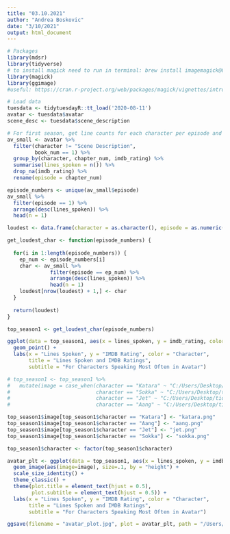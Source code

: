 ```yaml
---
title: "03.10.2021"
author: "Andrea Boskovic"
date: "3/10/2021"
output: html_document
---
```


```r
# Packages
library(mdsr)
library(tidyverse)
# to install magick need to run in terminal: brew install imagemagick@6
library(magick)
library(ggimage)
#useful: https://cran.r-project.org/web/packages/magick/vignettes/intro.html#Base_R_rasters
```

```r
# Load data
tuesdata <- tidytuesdayR::tt_load('2020-08-11')
avatar <- tuesdata$avatar
scene_desc <- tuesdata$scene_description
```

```r
# For first season, get line counts for each character per episode and episode rating
av_small <- avatar %>% 
  filter(character != "Scene Description",
         book_num == 1) %>%
  group_by(character, chapter_num, imdb_rating) %>%
  summarise(lines_spoken = n()) %>%
  drop_na(imdb_rating) %>%
  rename(episode = chapter_num)
```

```r
episode_numbers <- unique(av_small$episode)
av_small %>%
  filter(episode == 1) %>%
  arrange(desc(lines_spoken)) %>%
  head(n = 1)

loudest <- data.frame(character = as.character(), episode = as.numeric(), imdb_rating = as.numeric(), lines_spoken = as.numeric())

get_loudest_char <- function(episode_numbers) {
  
  for(i in 1:length(episode_numbers)) {
    ep_num <- episode_numbers[i]
    char <- av_small %>%
              filter(episode == ep_num) %>%
              arrange(desc(lines_spoken)) %>%
              head(n = 1)
    loudest[nrow(loudest) + 1,] <- char
  }
  
  return(loudest)
}

top_season1 <- get_loudest_char(episode_numbers)
```



```r
ggplot(data = top_season1, aes(x = lines_spoken, y = imdb_rating, color = character)) + 
  geom_point() +
  labs(x = "Lines Spoken", y = "IMDB Rating", color = "Character", 
       title = "Lines Spoken and IMDB Ratings",
       subtitle = "For Characters Speaking Most Often in Avatar")
```

```r

# top_season1 <- top_season1 %>%
#   mutate(image = case_when(character == "Katara" ~ "C:/Users/Desktop/tidy_tuesday/tidy_tuesday/2021/katara.png",
#                            character == "Sokka" ~ "C:/Users/Desktop/tidy_tuesday/tidy_tuesday/2021/sokka.png",
#                            character == "Jet" ~ "C:/Users/Desktop/tidy_tuesday/tidy_tuesday/2021/jet.png",
#                            character == "Aang" ~ "C:/Users/Desktop/tidy_tuesday/tidy_tuesday/2021/aang.png"))

top_season1$image[top_season1$character == "Katara"] <- "katara.png"
top_season1$image[top_season1$character == "Aang"] <- "aang.png"
top_season1$image[top_season1$character == "Jet"] <- "jet.png"
top_season1$image[top_season1$character == "Sokka"] <- "sokka.png"

top_season1$character <- factor(top_season1$character)

avatar_plt <- ggplot(data = top_season1, aes(x = lines_spoken, y = imdb_rating)) + 
  geom_image(aes(image=image), size=.1, by = "height") + 
  scale_size_identity() +
  theme_classic() +
  theme(plot.title = element_text(hjust = 0.5),
        plot.subtitle = element_text(hjust = 0.5)) +
  labs(x = "Lines Spoken", y = "IMDB Rating", color = "Character", 
       title = "Lines Spoken and IMDB Ratings",
       subtitle = "For Characters Speaking Most Often in Avatar")
```

```r
ggsave(filename = "avatar_plot.jpg", plot = avatar_plt, path = "/Users/andreaboskovic/Desktop/tidy_tuesday/tidy_tuesday/2021", dpi=300)
```